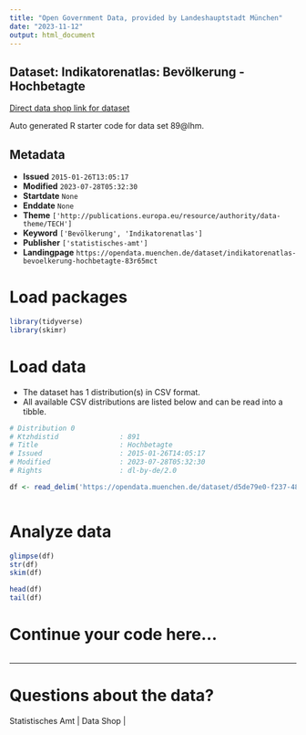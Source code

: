 ```yaml
---
title: "Open Government Data, provided by Landeshauptstadt München"
date: "2023-11-12"
output: html_document
---
```


## Dataset: Indikatorenatlas: Bevölkerung - Hochbetagte

[Direct data shop link for dataset](https://opendata.muenchen.de/dataset/indikatorenatlas-bevoelkerung-hochbetagte-83r65mct)

Auto generated R starter code for data set 89@lhm.

## Metadata

- **Issued** `2015-01-26T13:05:17`
- **Modified** `2023-07-28T05:32:30`
- **Startdate** `None`
- **Enddate** `None`
- **Theme** `['http://publications.europa.eu/resource/authority/data-theme/TECH']`
- **Keyword** `['Bevölkerung', 'Indikatorenatlas']`
- **Publisher** `['statistisches-amt']`
- **Landingpage** `https://opendata.muenchen.de/dataset/indikatorenatlas-bevoelkerung-hochbetagte-83r65mct`


# Load packages

```r

library(tidyverse)
library(skimr)

```

# Load data

-   The dataset has 1 distribution(s) in CSV format.
-   All available CSV distributions are listed below and can be read into a tibble.

```r

# Distribution 0
# Ktzhdistid               : 891
# Title                    : Hochbetagte
# Issued                   : 2015-01-26T14:05:17
# Modified                 : 2023-07-28T05:32:30
# Rights                   : dl-by-de/2.0

df <- read_delim('https://opendata.muenchen.de/dataset/d5de79e0-f237-4858-a19a-cfa1f4ff22a6/resource/2d8a97e3-e1b9-444c-a3a2-59e6f5b22466/download/indikat_bevoelkerung_hochbetagte_240723.csv')



```

# Analyze data

```r

glimpse(df)
str(df)
skim(df)

head(df)
tail(df)

```

# Continue your code here...

```r

```

------------------------------------------------------------------------

# Questions about the data?

Statistisches Amt | Data Shop | 

